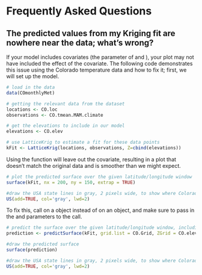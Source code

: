# Frequently Asked Questions

## The predicted values from my Kriging fit are nowhere near the data; what's wrong?


If your model includes covariates (the \ttt{Z} parameter of \ttt{LatticeKrig} and \ttt{LKrig}), your plot may not have included the effect of the covariate. The following code demonstrates this issue using the Colorado temperature data and how to fix it; first, we will set up the model.
```r
# load in the data
data(COmonthlyMet)

# getting the relevant data from the dataset
locations <- CO.loc
observations <- CO.tmean.MAM.climate

# get the elevations to include in our model
elevations <- CO.elev

# use LatticeKrig to estimate a fit for these data points
kFit <- LatticeKrig(locations, observations, Z=cbind(elevations))
```


Using the \ttt{surface} function will leave out the covariate, resulting in a plot that doesn't match the original data and is smoother than we might expect.

```r
# plot the predicted surface over the given latitude/longitude window
surface(kFit, nx = 200, ny = 150, extrap = TRUE)

#draw the USA state lines in gray, 2 pixels wide, to show where Colorado is
US(add=TRUE, col='gray', lwd=2)
```


To fix this, call \ttt{surface} on a \ttt{predictSurface} object instead of on an \ttt{LKrig} object, and make sure to pass in the \ttt{grid.list} and \ttt{ZGrid} parameters  to the \ttt{predictSurface} call.

```r

# predict the surface over the given latitude/longitude window, including the covariate
prediction <- predictSurface(kFit, grid.list = CO.Grid, ZGrid = CO.elevGrid, nx = 200, ny = 150, extrap = TRUE)

#draw the predicted surface
surface(prediction)

#draw the USA state lines in gray, 2 pixels wide, to show where Colorado is
US(add=TRUE, col='gray', lwd=2)
```